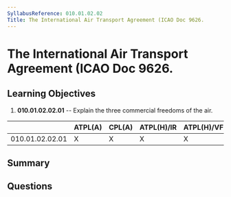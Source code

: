 ```yaml
---
SyllabusReference: 010.01.02.02
Title: The International Air Transport Agreement (ICAO Doc 9626.
---
```


# The International Air Transport Agreement (ICAO Doc 9626.

## Learning Objectives

1.  **010.01.02.02.01** -- Explain the three commercial freedoms of the air.

|                 | ATPL(A) | CPL(A) | ATPL(H)/IR | ATPL(H)/VFR | CPL(H) | IR | CBIR(A) |
| --------------- | ------- | ------ | ---------- | ----------- | ------ | -- | ------- |
| 010.01.02.02.01 | X       | X      | X          | X           | X      |    |         |

## Summary

## Questions
